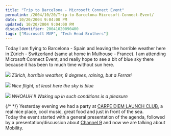 ```yaml
---
title: "Trip to Barcelona - Microsoft Connect Event"
permalink: /2004/10/20/Trip-to-Barcelona-Microsoft-Connect-Event/
date: 10/20/2004 9:04:00 PM
updated: 10/20/2004 9:04:00 PM
disqusIdentifier: 20041020090400
tags: ["Microsoft MVP", "Tech Head Brothers"]
---
```

Today I am flying to Barcelona - Spain and leaving the horrible weather here in Zürich - Switzerland (same at home in Mulhouse - France). I am attending Microsoft Connect Event, and really hope to see a bit of blue sky there because it has been to much time without sun here.

![](/images/2004/Connect%20Event%20Barcelona%202004%20Zurich.jpg)
*Zürich, horrible weather, 8 degrees, raining, but a Ferrari*

![](/images/2004/Connect%20Event%20Barcelona%202004%20Fly.jpg)
*Nice flight, at least here the sky is blue*

![](/images/2004/Connect%20Event%20Barcelona%202004%20Morning.jpg)
*WHOAUH !! Waking up in such conditions is a pleasure*

{/* <!-- more --> */}
Yesterday evening we had a party at [CARPE DIEM LAUNCH CLUB](http://weblogs.asp.net/lkempe/www.cdlcbarcelona.com), a real nice place, cool music, great food and just in front of the sea.<br/> Today the event started with a general presentation of the agenda, followed by a presentation/discussion about [Channel 9](http://channel9.msdn.com/) and now we are talking about Mobility.
